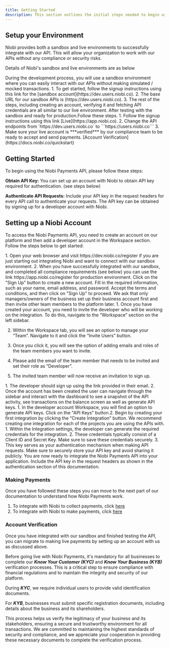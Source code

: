 ```yaml
---
title: Getting Started
description: This section outlines the initial steps needed to begin using the Niobi Payments API, including account setup and API authentication.
---
```

## Setup your Environment

Niobi provides both a sandbox and live environments to successfully integrate with our API. This will allow your organization to work with our APIs without any compliance or security risks. 

Details of Niobi's sandbox and live environments are as below


<AccordionGroup>
  <Accordion icon="github" title="Sandbox">
    During the development process, you will use a sandbox environment where you can easily interact with our APIs without making simulated / mocked transactions.
    1. To get started, follow the signup instructions using this link for the [sandbox account](https://dev.users.niobi.co).
    2. The base URL for our sandbox APIs is (https://dev.users.niobi.co).
    3. The rest of the steps, including creating an account, verifying it and fetching API credentials are all similar to our live environment.
  </Accordion>
  <Accordion icon="rectangle-terminal" title="Live">
    After testing with the sandbox and ready for production.Follow these steps. 
    1. Follow the signup instructions using this link
    [Live](https://app.niobi.co).
    2. Change the API endpoints from 
    `https://dev.users.niobi.co` to  ```https://users.niobi.co```
    3. Make sure your live account is ***verified*** by our compliance team to be ready to accept and send payments. [Account Verification](https://docs.niobi.co/quickstart) 
  </Accordion>
</AccordionGroup>

## Getting Started

To begin using the Niobi Payments API, please follow these steps:

**Obtain API Key:** You can set up an account with Niobi to obtain API key required for authentication. (see steps below)

**Authenticate API Requests:** Include your API key in the request headers for every API call to authenticate your requests. The API key can be obtained by signing up for a developer account with Niobi.

## Setting up a Niobi Account

To access the Niobi Payments API, you need to create an account on our platform and then add a developer account in the Workspace section. Follow the steps below to get started:

<Steps>
 <Step title="Selecting environment">
  1. Open your web browser and visit https://dev.niobi.co/register if you are just starting out integrating Niobi and want to connect with our sandbox environment. 
  2. When you have successfully integrated with our sandbox, and completed all compliance requirements (see below) you can use the link
   https://app.niobi.co/register for production environment.
 </Step>
 <Step title="Registration">
   Click on the "Sign Up" button to create a new account. Fill in the required information, such as your name, email address, and password. Accept the terms and conditions, and then click on "Sign Up" to proceed. We ask that only managers/owners of the business set up their business account first and then invite other team members to the platform later.
 </Step>
 <Step title="Inviting a user">
  1. Once you have created your account, you need to invite the developer who will be working on the integration. 
  To do this, navigate to the “Workspace” section on the left sidebar.

  2. Within the Workspace tab, you will see an option to manage your “Team”.
   Navigate to it and click the “Invite Users” button.

  3. Once you click it, you will see the option of adding emails and roles of the team members you want to invite.

  4. Please add the email of the team member that needs to be invited and set their role as “Developer”.

  5. The invited team member will now receive an invitation to sign up.
 </Step>
 <Step title="Registering developer account">
  1.  The developer should sign up using the link provided in their email. 
  2. Once the account has been created the user can navigate through the sidebar and interact with the dashboard to see a snapshot of the API activity, see transactions on the balance screen as well as generate API keys. 
 </Step>
 <Step title="Creating a new integration">
 1.  In the developer account Workspace, you will find an option to generate API keys. Click on the "API Keys" button.2.  Begin by creating your first integration by clicking the “Create Integration” button. We recommend creating one integration for each of the projects you are using the APIs with.
 </Step>
  <Step title="Generating API Credentials">
  1. Within the Integration settings, the developer can generate the required credentials for the integration. 
  2. These credentials typically consist of a Client ID and Secret Key. Make sure to save these credentials securely.
  3. This key serves as your authentication mechanism when making API requests. Make sure to securely store your API key and avoid sharing it publicly.
 </Step>
 <Step title="Using the credentials">
 You are now ready to integrate the Niobi Payments API into your application. Include the API key in the request headers as shown in the authentication section of this documentation.
 </Step>
</Steps>


### Making Payments

Once you have followed these steps you can move to the next part of our documentation to understand how Niobi Payments work. 
1. To integrate with Niobi to collect payments, click [here](docs.niobi.co/collectingpayments) 
2. To integrate with Niobi to make payments, click [here](docs.niobi.co/makingpayments)


### Account Verification

Once you have integrated with our sandbox and finished testing the API, you can migrate to making live payments by setting up an account with us as discussed above. 

Before going live with Niobi Payments, it's mandatory for all businesses to complete our ***Know Your Customer (KYC)*** and ***Know Your Business (KYB)*** verification processes. This is a critical step to ensure compliance with financial regulations and to maintain the integrity and security of our platform. 

During ***KYC***, we require individual users to provide valid identification documents. 

For ***KYB***, businesses must submit specific registration documents, including details about the business and its shareholders. 

This process helps us verify the legitimacy of your business and its stakeholders, ensuring a secure and trustworthy environment for all transactions. We are committed to maintaining the highest standards of security and compliance, and we appreciate your cooperation in providing these necessary documents to complete the verification process.

